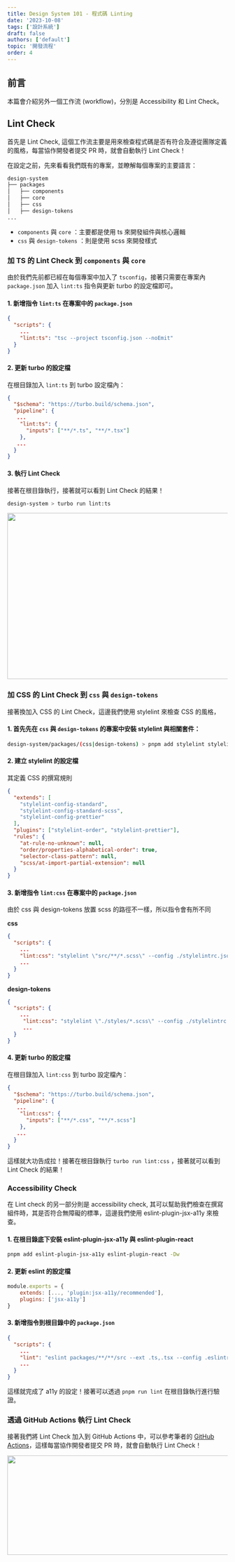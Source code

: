 ```yaml
---
title: Design System 101 - 程式碼 Linting
date: '2023-10-08'
tags: ['設計系統']
draft: false
authors: ['default']
topic: '開發流程'
order: 4
---
```


## 前言

本篇會介紹另外一個工作流 (workflow)，分別是 Accessibility 和 Lint Check。

## Lint Check

首先是 Lint Check, 這個工作流主要是用來檢查程式碼是否有符合及遵從團隊定義的風格，每當協作開發者提交 PR 時，就會自動執行 Lint Check！

在設定之前，先來看看我們既有的專案，並瞭解每個專案的主要語言：

```bash
design-system
├── packages
│   ├── components
│   ├── core
│   ├── css
│   ├── design-tokens
...
```

- `components` 與 `core` ：主要都是使用 ts 來開發組件與核心邏輯
- `css` 與 `design-tokens` ：則是使用 scss 來開發樣式

### 加 TS 的 Lint Check 到 `components` 與 `core`

由於我們先前都已經在每個專案中加入了 `tsconfig`，接著只需要在專案內 `package.json` 加入 `lint:ts` 指令與更新 turbo 的設定檔即可。

#### 1. 新增指令 `lint:ts` 在專案中的 `package.json`

```json
{
  "scripts": {
    ...
    "lint:ts": "tsc --project tsconfig.json --noEmit"
  }
}
```

#### 2. 更新 turbo 的設定檔

在根目錄加入 `lint:ts` 到 turbo 設定檔內：

```json
{
  "$schema": "https://turbo.build/schema.json",
  "pipeline": {
   ...
    "lint:ts": {
      "inputs": ["**/*.ts", "**/*.tsx"]
    },
   ...
  }
}
```

#### 3. 執行 Lint Check

接著在根目錄執行，接著就可以看到 Lint Check 的結果！

```bash
design-system > turbo run lint:ts
```

<Image src="https://imgur.com/aMijA7S.png" width="708" height="379" />

### 加 CSS 的 Lint Check 到 `css` 與 `design-tokens`

接著換加入 CSS 的 Lint Check，這邊我們使用 stylelint 來檢查 CSS 的風格，

#### 1. 首先先在 `css` 與 `design-tokens` 的專案中安裝 stylelint 與相關套件：

```bash
design-system/packages/(css|design-tokens) > pnpm add stylelint stylelint-config-standard stylelint-config-standard-scss stylelint-order stylelint-prettier stylelint-config-prettier -D
```

#### 2. 建立 stylelint 的設定檔

其定義 CSS 的撰寫規則

```json
{
  "extends": [
    "stylelint-config-standard",
    "stylelint-config-standard-scss",
    "stylelint-config-prettier"
  ],
  "plugins": ["stylelint-order", "stylelint-prettier"],
  "rules": {
    "at-rule-no-unknown": null,
    "order/properties-alphabetical-order": true,
    "selector-class-pattern": null,
    "scss/at-import-partial-extension": null
  }
}
```

#### 3. 新增指令 `lint:css` 在專案中的 `package.json`

由於 css 與 design-tokens 放置 scss 的路徑不一樣，所以指令會有所不同

**css**

```json
{
  "scripts": {
    ...
    "lint:css": "stylelint \"src/**/*.scss\" --config ./stylelintrc.json",
    ...
  }
}
```

**design-tokens**

```json
{
  "scripts": {
    ...
     "lint:css": "stylelint \"./styles/*.scss\" --config ./stylelintrc.json",
     ...
  }
}
```

#### 4. 更新 turbo 的設定檔

在根目錄加入 `lint:css` 到 turbo 設定檔內：

```json
{
  "$schema": "https://turbo.build/schema.json",
  "pipeline": {
   ...
    "lint:css": {
      "inputs": ["**/*.css", "**/*.scss"]
    },
   ...
  }
}
```

這樣就大功告成拉！接著在根目錄執行 `turbo run lint:css` ，接著就可以看到 Lint Check 的結果！

### Accessibility Check

在 Lint check 的另一部分則是 accessibility check, 其可以幫助我們檢查在撰寫組件時，其是否符合無障礙的標準，這邊我們使用 eslint-plugin-jsx-a11y 來檢查。

#### 1. 在根目錄底下安裝 eslint-plugin-jsx-a11y 與 eslint-plugin-react

```bash
pnpm add eslint-plugin-jsx-a11y eslint-plugin-react -Dw
```

#### 2. 更新 eslint 的設定檔

```js
module.exports = {
    extends: [..., 'plugin:jsx-a11y/recommended'],
    plugins: ['jsx-a11y']
}
```

#### 3. 新增指令到根目錄中的 `package.json`

```json
{
  "scripts": {
    ...
    "lint": "eslint packages/**/**/src --ext .ts,.tsx --config .eslintrc.js --cache",
    ...
  }
}
```

這樣就完成了 a11y 的設定！接著可以透過 `pnpm run lint` 在根目錄執行進行驗證。

### 透過 GitHub Actions 執行 Lint Check

接著我們將 Lint Check 加入到 GitHub Actions 中，可以參考筆者的 [GitHub Actions](https://github.com/jingsu96/tocino/blob/main/.github/workflows/linting.yml)，這樣每當協作開發者提交 PR 時，就會自動執行 Lint Check！

<Image src="https://imgur.com/cqLwXg2.png" width="708" height="227" />
